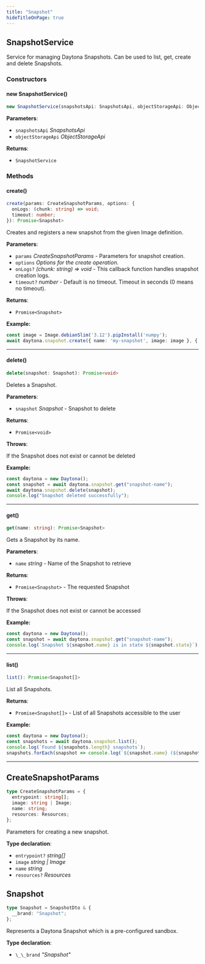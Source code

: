 ```yaml
---
title: "Snapshot"
hideTitleOnPage: true
---
```



## SnapshotService

Service for managing Daytona Snapshots. Can be used to list, get, create and delete Snapshots.

### Constructors

#### new SnapshotService()

```ts
new SnapshotService(snapshotsApi: SnapshotsApi, objectStorageApi: ObjectStorageApi): SnapshotService
```

**Parameters**:

- `snapshotsApi` _SnapshotsApi_
- `objectStorageApi` _ObjectStorageApi_

**Returns**:

- `SnapshotService`

### Methods

#### create()

```ts
create(params: CreateSnapshotParams, options: {
  onLogs: (chunk: string) => void;
  timeout: number;
}): Promise<Snapshot>
```

Creates and registers a new snapshot from the given Image definition.

**Parameters**:

- `params` _CreateSnapshotParams_ - Parameters for snapshot creation.
- `options` _Options for the create operation._
- `onLogs?` _\(chunk: string\) =\> void_ - This callback function handles snapshot creation logs.
- `timeout?` _number_ - Default is no timeout. Timeout in seconds (0 means no timeout).

**Returns**:

- `Promise<Snapshot>`

**Example:**

```ts
const image = Image.debianSlim('3.12').pipInstall('numpy');
await daytona.snapshot.create({ name: 'my-snapshot', image: image }, { onLogs: console.log });
```

***

#### delete()

```ts
delete(snapshot: Snapshot): Promise<void>
```

Deletes a Snapshot.

**Parameters**:

- `snapshot` _Snapshot_ - Snapshot to delete

**Returns**:

- `Promise<void>`

**Throws**:

If the Snapshot does not exist or cannot be deleted

**Example:**

```ts
const daytona = new Daytona();
const snapshot = await daytona.snapshot.get("snapshot-name");
await daytona.snapshot.delete(snapshot);
console.log("Snapshot deleted successfully");
```

***

#### get()

```ts
get(name: string): Promise<Snapshot>
```

Gets a Snapshot by its name.

**Parameters**:

- `name` _string_ - Name of the Snapshot to retrieve

**Returns**:

- `Promise<Snapshot>` - The requested Snapshot

**Throws**:

If the Snapshot does not exist or cannot be accessed

**Example:**

```ts
const daytona = new Daytona();
const snapshot = await daytona.snapshot.get("snapshot-name");
console.log(`Snapshot ${snapshot.name} is in state ${snapshot.state}`);
```

***

#### list()

```ts
list(): Promise<Snapshot[]>
```

List all Snapshots.

**Returns**:

- `Promise<Snapshot[]>` - List of all Snapshots accessible to the user

**Example:**

```ts
const daytona = new Daytona();
const snapshots = await daytona.snapshot.list();
console.log(`Found ${snapshots.length} snapshots`);
snapshots.forEach(snapshot => console.log(`${snapshot.name} (${snapshot.imageName})`));
```

***

## CreateSnapshotParams

```ts
type CreateSnapshotParams = {
  entrypoint: string[];
  image: string | Image;
  name: string;
  resources: Resources;
};
```

Parameters for creating a new snapshot.

**Type declaration**:

- `entrypoint?` _string\[\]_
- `image` _string \| Image_
- `name` _string_
- `resources?` _Resources_

## Snapshot

```ts
type Snapshot = SnapshotDto & {
  __brand: "Snapshot";
};
```

Represents a Daytona Snapshot which is a pre-configured sandbox.

**Type declaration**:

- `\_\_brand` _"Snapshot"_
